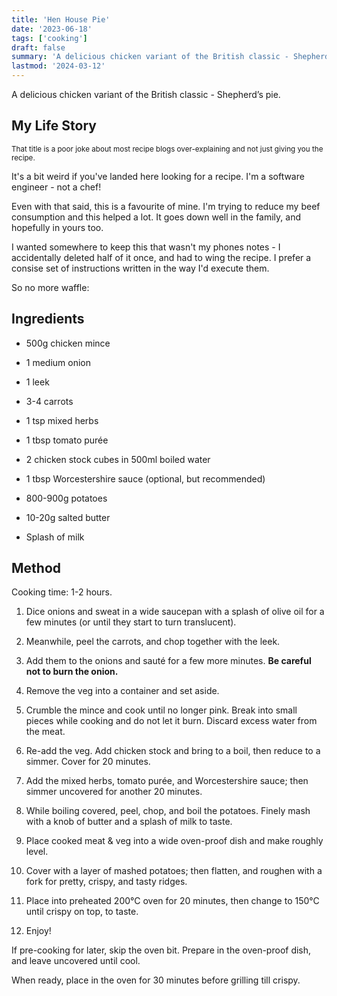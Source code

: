 ```yaml
---
title: 'Hen House Pie'
date: '2023-06-18'
tags: ['cooking']
draft: false
summary: 'A delicious chicken variant of the British classic - Shepherd’s pie.'
lastmod: '2024-03-12'
---
```


A delicious chicken variant of the British classic - Shepherd’s pie.

## My Life Story

<sup>
  That title is a poor joke about most recipe blogs over-explaining and not just
  giving you the recipe.
</sup>

It's a bit weird if you've landed here looking for a recipe. I'm a software engineer - not a chef!

Even with that said, this is a favourite of mine. I'm trying to reduce my beef consumption and this helped a lot. It goes down well in the family, and hopefully in yours too.

I wanted somewhere to keep this that wasn't my phones notes - I accidentally deleted half of it once, and had to wing the recipe. I prefer a consise set of instructions written in the way I'd execute them.

So no more waffle:

## Ingredients

- 500g chicken mince
- 1 medium onion
- 1 leek
- 3-4 carrots
- 1 tsp mixed herbs
- 1 tbsp tomato purée
- 2 chicken stock cubes in 500ml boiled water
- 1 tbsp Worcestershire sauce (optional, but recommended)

- 800-900g potatoes
- 10-20g salted butter
- Splash of milk

## Method

Cooking time: 1-2 hours.

1. Dice onions and sweat in a wide saucepan with a splash of olive oil for a few minutes (or until they start to turn translucent).

1. Meanwhile, peel the carrots, and chop together with the leek.

1. Add them to the onions and sauté for a few more minutes. **Be careful not to burn the onion.**

1. Remove the veg into a container and set aside.

1. Crumble the mince and cook until no longer pink. Break into small pieces while cooking and do not let it burn. Discard excess water from the meat.

1. Re-add the veg. Add chicken stock and bring to a boil, then reduce to a simmer. Cover for 20 minutes.

1. Add the mixed herbs, tomato purée, and Worcestershire sauce; then simmer uncovered for another 20 minutes.

1. While boiling covered, peel, chop, and boil the potatoes. Finely mash with a knob of butter and a splash of milk to taste.

1. Place cooked meat & veg into a wide oven-proof dish and make roughly level.

1. Cover with a layer of mashed potatoes; then flatten, and roughen with a fork for pretty, crispy, and tasty ridges.

1. Place into preheated 200°C oven for 20 minutes, then change to 150°C until crispy on top, to taste.

1. Enjoy!

If pre-cooking for later, skip the oven bit. Prepare in the oven-proof dish, and leave uncovered until cool.

When ready, place in the oven for 30 minutes before grilling till crispy.
